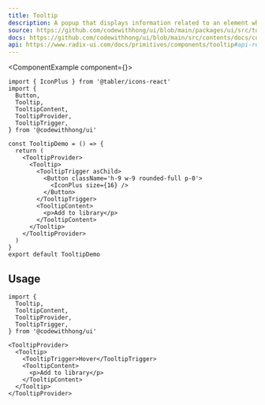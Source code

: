 ```yaml
---
title: Tooltip
description: A popup that displays information related to an element when the element receives keyboard focus or the mouse hovers over it.
source: https://github.com/codewithhong/ui/blob/main/packages/ui/src/tooltip.tsx
docs: https://github.com/codewithhong/ui/blob/main/src/contents/docs/components/tooltip.mdx
api: https://www.radix-ui.com/docs/primitives/components/tooltip#api-reference
---
```


<ComponentExample component={<TooltipDemo />}>
  ```tsx
  import { IconPlus } from '@tabler/icons-react'
  import {
    Button,
    Tooltip,
    TooltipContent,
    TooltipProvider,
    TooltipTrigger,
  } from '@codewithhong/ui'

  const TooltipDemo = () => {
    return (
      <TooltipProvider>
        <Tooltip>
          <TooltipTrigger asChild>
            <Button className='h-9 w-9 rounded-full p-0'>
              <IconPlus size={16} />
            </Button>
          </TooltipTrigger>
          <TooltipContent>
            <p>Add to library</p>
          </TooltipContent>
        </Tooltip>
      </TooltipProvider>
    )
  }
  export default TooltipDemo
  ```
</ComponentExample>

## Usage

```tsx
import {
  Tooltip,
  TooltipContent,
  TooltipProvider,
  TooltipTrigger,
} from '@codewithhong/ui'
```

```tsx
<TooltipProvider>
  <Tooltip>
    <TooltipTrigger>Hover</TooltipTrigger>
    <TooltipContent>
      <p>Add to library</p>
    </TooltipContent>
  </Tooltip>
</TooltipProvider>
```
